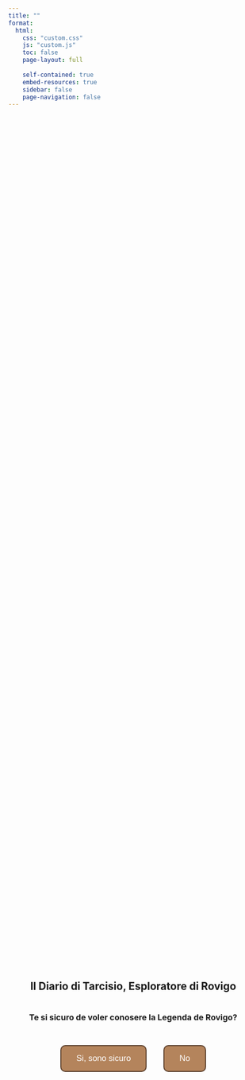 ```yaml
---
title: ""
format:
  html:
    css: "custom.css"
    js: "custom.js"
    toc: false
    page-layout: full
    
    self-contained: true
    embed-resources: true
    sidebar: false
    page-navigation: false
---
```


<style>

.centered-page {
  display: flex;
  flex-direction: column;
  align-items: center;
  justify-content: center;
  min-height: 90vh;
  text-align: center;
  padding: 2rem;
}

button {
  margin: 15px;
  padding: 15px 30px;
  font-size: 1.2em;
  background-color: #b4845c;
  color: white;
  border: 2px solid #5a3e2b;
  border-radius: 10px;
  cursor: pointer;
  transition: background 0.3s;
}

button:hover {
  background-color: #8c5f3d;
}

#stolto-msg {
  display: none;
  font-size: 2.8em;
  color: darkred;
  font-style: italic;
  animation: glitch 1s infinite;
  margin-top: 30px;
}

@keyframes glitch {
  0% {
    text-shadow: 2px 0 red, -2px 0 green;
    transform: translate(0);
  }
  20% {
    text-shadow: -2px -2px red, 2px 2px green;
    transform: translate(-2px, 2px);
  }
  40% {
    text-shadow: 2px 2px red, -2px -2px green;
    transform: translate(2px, -2px);
  }
  60% {
    text-shadow: -1px 1px red, 1px -1px green;
    transform: translate(1px, 1px);
  }
  80% {
    text-shadow: 1px -1px red, -1px 1px green;
    transform: translate(-1px, -1px);
  }
  100% {
    text-shadow: 2px 0 red, -2px 0 green;
    transform: translate(0);
  }
}
</style>

<div class="centered-page">

# Il Diario di Tarcisio, Esploratore di Rovigo

### Te si sicuro de voler conosere la Legenda de Rovigo?

<div class="contenitore">
  <button onclick="inizia()">Si, sono sicuro</button>
  <button onclick="chiudi()">No</button>
</div>

<div id="stolto-msg">Te ghe scelto de adentrarte nea tana del biaconejo</div>

</div>

<script>
function inizia() {
  document.querySelectorAll('button').forEach(btn => btn.style.display = 'none');
  document.getElementById('stolto-msg').style.display = 'block';
  setTimeout(() => {
    window.location.href = 'home.html';
  }, 3000);
}

function chiudi() {
  setTimeout(() => {
    alert("Riman nell’ignoranza");
    window.location.href = 'https://google.com';
  }, 500);
}
</script>
